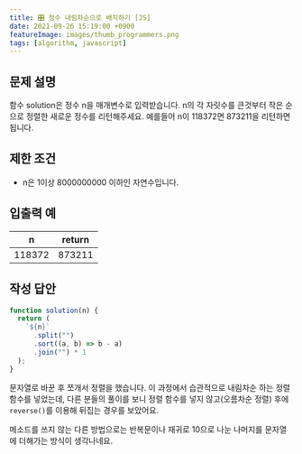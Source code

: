 ```yaml
---
title: 🎛 정수 내림차순으로 배치하기 [JS]
date: 2021-09-26 15:19:00 +0900
featureImage: images/thumb_programmers.png
tags: [algorithm, javascript]
---
```


## 문제 설명

함수 solution은 정수 n을 매개변수로 입력받습니다. n의 각 자릿수를 큰것부터 작은 순으로 정렬한 새로운 정수를 리턴해주세요. 예를들어 n이 118372면 873211을 리턴하면 됩니다.

## 제한 조건

- n은 1이상 8000000000 이하인 자연수입니다.

## 입출력 예

| n      | return |
| ------ | ------ |
| 118372 | 873211 |

## 작성 답안

```js
function solution(n) {
  return (
    `${n}`
      .split("")
      .sort((a, b) => b - a)
      .join("") * 1
  );
}
```

문자열로 바꾼 후 쪼개서 정렬을 했습니다.
이 과정에서 습관적으로 내림차순 하는 정렬 함수를 넣었는데, 다른 분들의 풀이를 보니 정렬 함수를 넣지 않고(오름차순 정렬) 후에 `reverse()`를 이용해 뒤집는 경우를 보았어요.

메소드를 쓰지 않는 다른 방법으로는 반복문이나 재귀로 10으로 나눈 나머지를 문자열에 더해가는 방식이 생각나네요.
